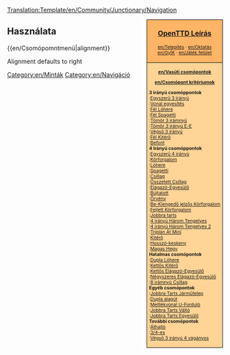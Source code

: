 <noinclude>[[Translation:Template/en/Community/Junctionary/Navigation]]</noinclude><div style="float:right; padding-left:12px; background:#ffffff;">
<div style="border:1px solid #000000; background:#ffb466; padding:5px; -moz-border-radius-topleft:5px; -moz-border-radius-topright:5px; font-size: 12pt;">
<center><strong><font size="3">[[en/OpenTTD (HU)|OpenTTD Leírás]]</font></strong></center>
<div style="font-size: 8pt; text-align: center;">
[[en/Telepítés]] &middot; 
[[en/Oktatás]]<br />
[[en/GyÍK]] &middot; 
[[en/Játék felület]]
</div>
</div>
<div style="border:1px solid black; border-top-width: 0px; background:#ffd496; padding:5px; -moz-border-radius-bottomleft:5px; -moz-border-radius-bottomright:8px; font-size: 8pt;">

<center>'''[[en/Vasúti csomópontok]]'''</center>
<center>'''[[en/Csomópont kritériumok]]'''</center>

'''3 irányú csomóppontok'''<br>
:[[en/Csomópont/Egyszerű 3 irányú|Egyszerű 3 irányú]]<br>
:[[en/Csomópont/Vonal egyesítés|Vonal egyesítés]]<br>
:[[en/Csomópont/Fél Lóhere|Fél Lóhere]]<br>
:[[en/Csomópont/Fél Spagetti|Fél Spagetti]]<br>
:[[en/Csomópont/Tömör 3 irányú|Tömör 3 irámnyú]]<br>
:[[en/Csomópont/Tömör 3 irányú Elágazó-Egyesülő|Tömör 3 irányú E-E]]<br>
:[[en/Csomópont/Végső 3 irányú|Végső 3 irányú]]<br>
:[[en/Csomópont/Fél Kitérő|Fél Kitérő]]<br>
:[[en/Csomópont/Befont|Befont]]<br>

'''4 Irányú csomóppontok'''<br>
:[[en/Csomópont/Egysezrű 4 irányú|Egyszerű 4 irányú]]<br>
:[[en/Csomópont/Körforgalom|Körforgalom]]<br>
:[[en/Csomópont/Lóhere|Lóhere]]<br>
:[[en/Csomópont/Spagetti|Spagetti]]<br>
:[[en/Csomópont/Csillag|Csillag]]<br>
:[[en/Csomópont/Öszetett Csillag|Összetett Csillag]]<br>
:[[en/Csomópont/Elágazó-Egyesülő|Elágazó-Egyesülő]]<br>
:[[en/Csomópont/Bújtatott|Bújtatott]]<br>
:[[en/Csomópont/Örvény|Örvény]]<br>
:[[en/Csomópont/Be-Kiemngedő jelzős Körforgalom|Be-Kiengedő jelzős Körforgalom]]<br>
:[[en/Csomópont/Fejlett Körforgalom|Fejlett Körforgalom]]<br>
:[[en/Csomópont/Jobbra tarts|Jobbra tarts]]<br>
:[[en/Csomópont/4 irányú Három Tengelyes|4 irányú Három Tengelyes]]<br>
:[[en/Csomópont/4 irányú Három Tengelyes 2|4 irányú Három Tengelyes 2]]<br>
:[[en/Csomópont/Triplán Át Mini|Triplán Át Mini]]<br>
:[[en/Csomópont/Kitérő|Kitérő]]<br>
:[[en/Csomópont/Hosszú-keskeny|Hosszó-keskeny]]<br>
:[[en/Csomópont/Magas Hegy|Magas Hegy]]<br>

'''Hatalmas csomópontok'''<br>
:[[en/Csomópont/Dupla Lóhere|Dupla Lóhere]]<br>
:[[en/Csomópont/Kettős Kitérő|Kettős Kitérő]]<br>
:[[en/Csomópont/Kettős Elágazó-Egyesülő|Kettős Elágazó-Egyesülő]]<br>
:[[en/Csomópont/Négyszeres Elágazó-Egyesülő|Négyszeres Elágazó-Egyesülő]]<br>
:[[en/Csomópont/8 irányú Csillag|8 irámnyú Csillag]]<br>

'''Egyéb csomópontok'''<br>
:[[en/Csomópont/Jobbra Tarts Járműtelep|Jobbra Tarts Járműtelep]]<br>
:[[en/Csomópont/Dupla alagút|Dupla alagút]]<br>
:[[en/Csomópont/Mellékvonal U-Forduló|Melllékvonal U-Forduló]]<br>
:[[en/Csomópont/Jobbra Tarts Váltó|Jobbra Tarts Váltó]]<br>
:[[en/Csomópont/Jobbra Tarst Egyesülő|Jobbra Tarts Egyesülő]]<br>

'''További csomópontok'''<br>
:[[en/Csomópont/Áthajtó|Áthajtó]]<br>
:[[en/Csomópont/3/4-es|3/4-es]]<br>
:[[en/Csomópont/Végső 3 irányú 4 vágyányos|Végső 3 irányú 4 vágányos]]<br>

</div>
</div>
<noinclude>


==Használata==
<nowiki>{{en/Csomópomntmenü|alignment}}</nowiki>

Alignment defaults to right
[[Category:en/Minták]][[Category:en/Navigáció]]
</noinclude>
